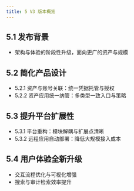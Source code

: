 ```yaml
---
title: 5 V3 版本概览
---
```


## 5.1 发布背景

- 架构与体验的阶段性升级，面向更广的资产与规模

## 5.2 简化产品设计

- 5.2.1 资产与账号关联：统一凭据托管与授权
- 5.2.2 资产应用统一纳管：多类型一致入口与策略

## 5.3 提升平台扩展性

- 5.3.1 平台重构：模块解耦与扩展点清晰
- 5.3.2 远程应用自动部署：降低大规模接入成本

## 5.4 用户体验全新升级

- 交互流程优化与可视化增强
- 搜索与审计检索效率提升
